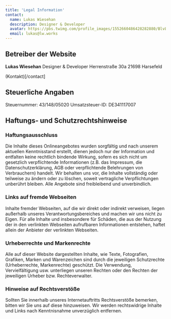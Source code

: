 ```yaml
---
title: 'Legal Information'
contact:
  name: Lukas Wiesehan
  description: Designer & Developer
  avatar: https://pbs.twimg.com/profile_images/1552660486428282880/BlvLtgJe_400x400.jpg
  email: lukas@lw.works
---
```


## Betreiber der Website

**Lukas Wiesehan**
Designer & Developer
Herrenstraße 30a
21698 Harsefeld

(Kontakt)[/contact]

## Steuerliche Angaben

Steuernummer: 43/148/05020
Umsatzsteuer-ID: DE341117007

## Haftungs- und Schutzrechtshinweise

### Haftungsausschluss

Die Inhalte dieses Onlineangebotes wurden sorgfältig und nach unserem aktuellen Kenntnisstand erstellt, dienen jedoch nur der Information und entfalten keine rechtlich bindende Wirkung, sofern es sich nicht um gesetzlich verpflichtende Informationen (z.B. das Impressum, die Datenschutzerklärung, AGB oder verpflichtende Belehrungen von Verbrauchern) handelt. Wir behalten uns vor, die Inhalte vollständig oder teilweise zu ändern oder zu löschen, soweit vertragliche Verpflichtungen unberührt bleiben. Alle Angebote sind freibleibend und unverbindlich.

### Links auf fremde Webseiten

Inhalte fremder Webseiten, auf die wir direkt oder indirekt verweisen, liegen außerhalb unseres Verantwortungsbereiches und machen wir uns nicht zu Eigen. Für alle Inhalte und insbesondere für Schäden, die aus der Nutzung der in den verlinkten Webseiten aufrufbaren Informationen entstehen, haftet allein der Anbieter der verlinkten Webseiten.

### Urheberrechte und Markenrechte

Alle auf dieser Website dargestellten Inhalte, wie Texte, Fotografien, Grafiken, Marken und Warenzeichen sind durch die jeweiligen Schutzrechte (Urheberrechte, Markenrechte) geschützt. Die Verwendung, Vervielfältigung usw. unterliegen unseren Rechten oder den Rechten der jeweiligen Urheber bzw. Rechteverwalter.

### Hinweise auf Rechtsverstöße

Sollten Sie innerhalb unseres Internetauftritts Rechtsverstöße bemerken, bitten wir Sie uns auf diese hinzuweisen. Wir werden rechtswidrige Inhalte und Links nach Kenntnisnahme unverzüglich entfernen.

